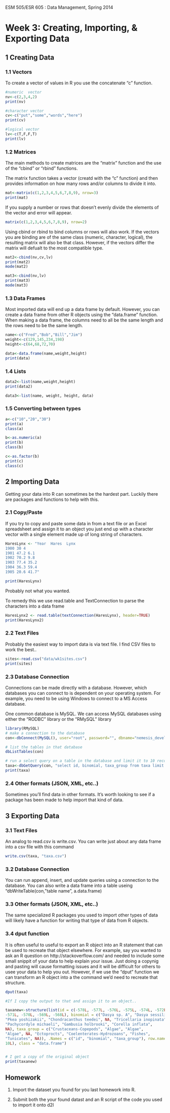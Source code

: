 ESM 505/ESR 605 : Data Management, Spring 2014

Week 3: Creating, Importing, & Exporting Data
====================

## 1 Creating Data

### 1.1 Vectors

To create a vector of values in R you use the concatenate "c" function.

```r
#numeric  vector
nv<-c(2,3,4,2)
print(nv)

#character vector
cv<-c("put","some","words","here")
print(cv)

#logical vector
lv<-c(T,F,F,T)
print(lv)
```

### 1.2 Matrices
The main methods to create matrices are the "matrix" function and the use of the "cbind" or "rbind" functions.

The matrix function takes a vector (creatd with the "c" function) and then provides information on how many rows and/or columns to divide it into.  

```r
mat<-matrix(c(1,2,3,4,5,6,7,8,9), nrow=3)
print(mat)

```
If you supply a number or rows that doesn't evenly divide the elements of the vector and error will appear. 

```r
matrix(c(1,2,3,4,5,6,7,8,9), nrow=2)

```

Using cbind or rbind to bind columns or rows will also work.  If the vectors you are binding are of the same class (numeric, character, logical), the resulting matrix will also be that class.  However, if the vectors differ the matrix will defualt to the most compatible type.  

```r

mat2<-cbind(nv,cv,lv)
print(mat2)
mode(mat2)

mat3<-cbind(nv,lv)
print(mat3)
mode(mat3)

```


### 1.3 Data Frames
Most imported data will end up a data frame by default.  However, you can create a data frame from other R objects using the "data.frame" function.  When making a data frame, the columns need to all be the same length and the rows need to be the same length.

```r

name<-c("Fred","Bob","Bill","Jim")
weight<-c(129,145,234,198)
height<-c(64,68,72,70)

data<-data.frame(name,weight,height)
print(data)

```



### 1.4 Lists


```r
data2<-list(name,weight,height)
print(data2)

data3<-list(name, weight, height, data)
```

### 1.5 Converting between types

```r
a<-c("10","20","30")
print(a)
class(a)

b<-as.numeric(a)
print(b)
class(b)

c<-as.factor(b)
print(c)
class(c)

```




## 2 Importing Data

Getting your data into R can sometimes be the hardest part.  Luckily there are packages and functions to help with this.

### 2.1 Copy/Paste

If you try to copy and paste some data in from a text file or an Excel spreadsheet and assign it to an object you just end up with a character vector with a single element made up of long string of characters. 

``` r
HaresLynx <- "Year  Hares  Lynx
1900 30 4
1901 47.2 6.1
1902 70.2 9.8
1903 77.4 35.2
1904 36.3 59.4
1905 20.6 41.7"

print(HaresLynx)

```
Probably not what you wanted.

To remedy this we use read.table and TextConnection to parse the characters into a data frame

```r
HaresLynx2 <- read.table(textConnection(HaresLynx), header=TRUE)
print(HaresLynx2)

```


### 2.2 Text Files
Probably the easiest way to import data is via text file.  I find CSV files to work the best..

```r
sites<-read.csv("data/wk1sites.csv")
print(sites)

```



### 2.3 Database Connection

Connections can be made directly with a database.  However, which databases you can connect to is dependent on your operating system.  For example, you need to be using Windows to connect to a MS Access database.  

One common database is MySQL.  We can access MySQL databases using either the "RODBC" library or the "RMySQL" library 

```r

library(RMySQL)
# make a connection to the database
con<-dbConnect(MySQL(), user="root", password="", dbname="nemesis_development", host="localhost")

# list the tables in that database
dbListTables(con)

# run a select query on a table in the database and limit it to 10 records
taxa<-dbGetQuery(con, "select id, binomial, taxa_group from taxa limit 10;")
print(taxa)

```


### 2.4 Other formats (JSON, XML, etc..)

Sometimes you'll find data in other formats.  It's worth looking to see if a package has been made to help import that kind of data.

## 3 Exporting Data

### 3.1 Text Files
An analog to read.csv is write.csv.  You can write just about any data frame into a csv file with this command

```r

write.csv(taxa, "taxa.csv")

```


### 3.2 Database Connection

You can run append, insert, and update queries using a connection to the database.   You can also write a data frame into a table useing "dbWriteTable(con, "table name", a.data.frame)

### 3.3 Other formats (JSON, XML, etc..)

The same specialized R packages you used to import other types of data will likely have a function for writing that type of data from R objects.


### 3.4 dput function

It is often useful to useful to export an R object into an R statement that can be used to recreate that object elsewhere.  For example, say you wanted to ask an R question on http://stackoverflow.com/ and needed to include some small snippit of your data to help explain your issue.   Just doing a copynig and pasting will cause formatting issues and it will be difficult for others to usee your data to help you out.   However, if we use the "dput" function we can transform an R object into a the command we'd need to recreate that structure.

```r
dput(taxa)

#If I copy the output to that and assign it to an object..

taxanew<-structure(list(id = c(-578L, -577L, -576L, -575L, -574L, -572L, 
-571L, -570L, -569L, -568L), binomial = c("Dasya sp. A", "Dasya sessilis", 
"Pkea yoshizakii", "Chondracanthus teedei", NA, "Tricellaria inopinata", 
"Pachycordyle michaeli", "Gambusia holbrooki", "Corella inflata", 
NA), taxa_group = c("Crustaceans-Copepods", "Algae", "Algae", 
"Algae", NA, "Ectoprocts", "Coelenterates-Hydrozoans", "Fishes", 
"Tunicates", NA)), .Names = c("id", "binomial", "taxa_group"), row.names = c(NA, 
10L), class = "data.frame")


# I get a copy of the original object
print(taxanew)

```

## Homework

1.   Import the dataset you found for you last homework into R. 

2.   Submit both the your found datast and an R script of the code you used to import it onto d2l


